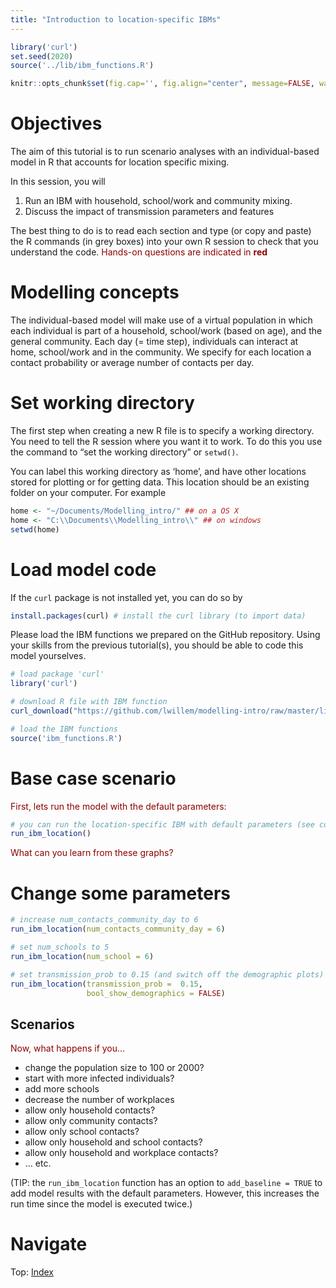```yaml
---
title: "Introduction to location-specific IBMs"
---
```


```r
library('curl')
set.seed(2020)
source('../lib/ibm_functions.R')

knitr::opts_chunk$set(fig.cap='', fig.align="center", message=FALSE, warning=FALSE, fig.height = 6, fig.width = 10)
```

# Objectives
The aim of this tutorial is to run scenario analyses with an individual-based model in R that accounts for location specific mixing.

In this session, you will

1. Run an IBM with household, school/work and community mixing.
2. Discuss the impact of transmission parameters and features

The best thing to do is to read each section and type (or copy and paste) the R commands (in grey boxes) into your own R session to check that you understand the code. <n style="color:darkred"> Hands-on questions are indicated in **red** </n>

# Modelling concepts

The individual-based model will make use of a virtual population in which each individual is part of a household, school/work (based on age), and the general community. Each day (= time step), individuals can interact at home, school/work and in the community. We specify for each location a contact probability or average number of contacts per day.

# Set working directory
The first step when creating a new R file is to specify a working directory. You need to tell the R session where you want it to work. To do this you use the command to "set the working directory" or `setwd()`. 

You can label this working directory as 'home', and have other locations stored for plotting or for getting data. This location should be an existing folder on your computer. For example

```r
home <- "~/Documents/Modelling_intro/" ## on a OS X
home <- "C:\\Documents\\Modelling_intro\\" ## on windows
setwd(home)
```

# Load model code

If the `curl` package is not installed yet, you can do so by
```r
install.packages(curl) # install the curl library (to import data)
```

Please load the IBM functions we prepared on the GitHub repository. Using your skills from the previous tutorial(s), you should be able to code this model yourselves.

```r
# load package 'curl'
library('curl')

# download R file with IBM function
curl_download("https://github.com/lwillem/modelling-intro/raw/master/lib/ibm_functions.R", destfile = "ibm_functions.R")

# load the IBM functions
source('ibm_functions.R')
```

# Base case scenario

<n style="color:darkred">
First, lets run the model with the default parameters:
</n>

```r
# you can run the location-specific IBM with default parameters (see console)
run_ibm_location()

```

<n style="color:darkred">
What can you learn from these graphs?
</n>

# Change some parameters
```r

# increase num_contacts_community_day to 6
run_ibm_location(num_contacts_community_day = 6)

# set num_schools to 5
run_ibm_location(num_school = 6)

# set transmission_prob to 0.15 (and switch off the demographic plots)
run_ibm_location(transmission_prob =  0.15,
                 bool_show_demographics = FALSE)

```


## Scenarios
<n style="color:darkred">
Now, what happens if you...

* change the population size to 100 or 2000?
* start with more infected individuals?
* add more schools
* decrease the number of workplaces
* allow only household contacts?
* allow only community contacts?
* allow only school contacts?
* allow only household and school contacts?
* allow only household and workplace contacts?
* ... etc.
</n>

(TIP: the `run_ibm_location` function has an option to `add_baseline = TRUE` to add model results with the default parameters. However, this increases the run time since the model is executed twice.)

<div>
# Navigate
Top: [Index](index.html)
</div>

